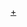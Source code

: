 {{navbox
|name  = 世界青年日
|title = [[世界青年日]]
|basestyle  = background-color:gold
|above = 國際級慶典
|groupstyle = text-align: left
|listclass = hlist

|group1 = {{nowrap begin}}[[File:John paul 2 coa.svg|20px]] [[教宗若望·保祿二世]]{{nowrap end}}
|list1 = 
* [[1984年世界青年日|1984 羅馬]]
* [[1985年世界青年日|1985 羅馬]]
* {{link-es|1987年世界青年日|Jornada Mundial de la Juventud 1987|1987 布宜诺斯艾利斯}}
* {{link-es|1989年世界青年日|Jornada Mundial de la Juventud 1989|1989 聖地亞哥-德孔波斯特拉}}
* {{link-en|1991年世界青年日|World Youth Day 1991|1991 琴斯托霍瓦}}
* [[1993年世界青年日|1993 丹佛]]
* [[1995年世界青年日|1995 馬尼拉]]
* {{link-fr|1997年世界青年日|Journées mondiales de la jeunesse 1997|1997 巴黎}}
* {{link-en|2000年世界青年日|World Youth Day 2000|2000 羅馬}}
* {{link-en|2002年世界青年日|World Youth Day 2002|2002 多倫多}}

|group2 = {{nowrap begin}}[[File:Coat of Arms of Benedictus XVI.svg|20px]] [[教宗本篤十六世]]{{nowrap end}}
|list2 = 
* [[2005年世界青年日|2005 科隆]]
* {{link-en|2008年世界青年日|World Youth Day 2008|2008 悉尼}}
* [[2011年世界青年日|2011 馬德里]]

|group3 = {{nowrap begin}}[[File:Insigne Francisci.svg|20px]] [[教宗方濟各]]{{nowrap end}}
|list3 = 
* [[2013年世界青年日|2013 里約熱內盧]]
* [[2016年世界青年日|2016 克拉科夫]]
* {{link-en|2019年世界青年日|World Youth Day 2019|2019 巴拿馬市}}
* {{link-en|2022年世界青年日|World Youth Day 2022|2022 里斯本}}
}}<noinclude>
[[Category:世界青年日|+]]
[[Category:天主教历史导航模板|{{PAGENAME}}]]
</noinclude>